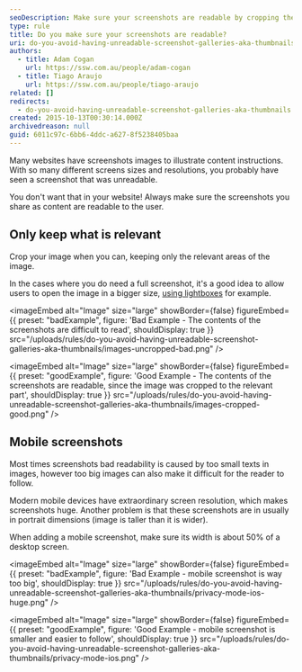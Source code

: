 ```yaml
---
seoDescription: Make sure your screenshots are readable by cropping them to relevant areas and ensuring text size is suitable for various screen sizes.
type: rule
title: Do you make sure your screenshots are readable?
uri: do-you-avoid-having-unreadable-screenshot-galleries-aka-thumbnails
authors:
  - title: Adam Cogan
    url: https://ssw.com.au/people/adam-cogan
  - title: Tiago Araujo
    url: https://ssw.com.au/people/tiago-araujo
related: []
redirects:
  - do-you-avoid-having-unreadable-screenshot-galleries-aka-thumbnails
created: 2015-10-13T00:30:14.000Z
archivedreason: null
guid: 6011c97c-6bb6-4ddc-a627-8f5238405baa
---
```


Many websites have screenshots images to illustrate content instructions. With so many different screens sizes and resolutions, you probably have seen a screenshot that was unreadable.

You don't want that in your website! Always make sure the screenshots you share as content are readable to the user.
## Only keep what is relevant

Crop your image when you can, keeping only the relevant areas of the image.

In the cases where you do need a full screenshot, it's a good idea to allow users to open the image in a bigger size, [using lightboxes](https://www.w3schools.com/howto/howto_js_lightbox.asp) for example.

<imageEmbed
  alt="Image"
  size="large"
  showBorder={false}
  figureEmbed={{
    preset: "badExample",
    figure: 'Bad Example - The contents of the screenshots are difficult to read',
    shouldDisplay: true
  }}
  src="/uploads/rules/do-you-avoid-having-unreadable-screenshot-galleries-aka-thumbnails/images-uncropped-bad.png"
/>

<imageEmbed
  alt="Image"
  size="large"
  showBorder={false}
  figureEmbed={{
    preset: "goodExample",
    figure: 'Good Example - The contents of the screenshots are readable, since the image was cropped to the relevant part',
    shouldDisplay: true
  }}
  src="/uploads/rules/do-you-avoid-having-unreadable-screenshot-galleries-aka-thumbnails/images-cropped-good.png"
/>

## Mobile screenshots

Most times screenshots bad readability is caused by too small texts in images, however too big images can also make it difficult for the reader to follow.

Modern mobile devices have extraordinary screen resolution, which makes screenshots huge. Another problem is that these screenshots are in usually in portrait dimensions (image is taller than it is wider).

When adding a mobile screenshot, make sure its width is about 50% of a desktop screen.

<imageEmbed
  alt="Image"
  size="large"
  showBorder={false}
  figureEmbed={{
    preset: "badExample",
    figure: 'Bad Example - mobile screenshot is way too big',
    shouldDisplay: true
  }}
  src="/uploads/rules/do-you-avoid-having-unreadable-screenshot-galleries-aka-thumbnails/privacy-mode-ios-huge.png"
/>

<imageEmbed
  alt="Image"
  size="large"
  showBorder={false}
  figureEmbed={{
    preset: "goodExample",
    figure: 'Good Example - mobile screenshot is smaller and easier to follow',
    shouldDisplay: true
  }}
  src="/uploads/rules/do-you-avoid-having-unreadable-screenshot-galleries-aka-thumbnails/privacy-mode-ios.png"
/>